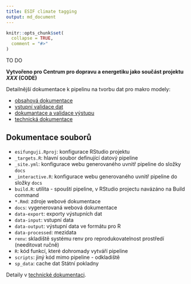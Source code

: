 ```yaml
---
title: ESIF climate tagging
output: md_document
---
```


<!-- README.md is generated from README.Rmd. Please edit that file -->

```r
knitr::opts_chunk$set(
  collapse = TRUE,
  comment = "#>"
)
```

<!-- badges: start -->
<!-- badges: end -->

TO DO

**Vytvořeno pro Centrum pro dopravu a energetiku jako součást projektu *XXX* (CODE)**

Detailnější dokumentace k pipelinu na tvorbu dat pro makro modely:

- [obsahová dokumentace](s_doc.html)
- [vstupní validace dat](s_inputchecks.html)
- [dokumantace a validace výstupu](s_output.html)
- [technická dokumentace](dev.html)

## Dokumentace souborů

- `esifunguji.Rproj`: konfigurace RStudio projektu 
- `_targets.R`: hlavní soubor definující datový pipeline
- `_site.yml`: konfigurace webu generovaného uvnitř pipeline do složky `docs`
- `_interactive.R`: konfigurace webu generovaného uvnitř pipeline do složky `docs`
- `build.R`: utilita - spouští pipeline, v RStudio projectu navázáno na Build command
- `*.Rmd`: zdroje webové dokumentace
- `docs`: vygenerovaná webová dokumentace
- `data-export`: exporty výstupních dat
- `data-input`: vstupní data
- `data-output`: výstupní data ve formátu pro R
- `data-processed`: mezidata
- `renv`: skladiště systému renv pro reprodukovatelnost prostředí (needitovat ručně)
- `R`: kód funkcí, které dohromady vytváří pipeline
- `scripts`: jiný kód mimo pipeline - odkladiště
- `sp_data`: cache dat Státní pokladny

Detaily v [technické dokumentaci](dev.html).
